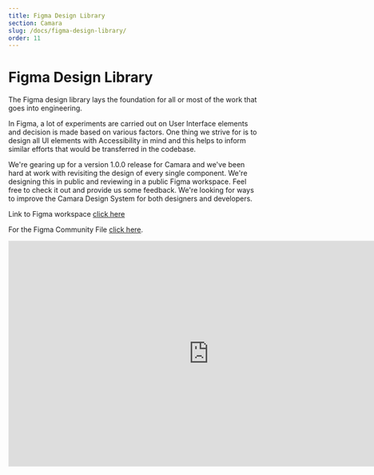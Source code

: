 ```yaml
---
title: Figma Design Library
section: Camara
slug: /docs/figma-design-library/
order: 11
---
```


# Figma Design Library

The Figma design library lays the foundation for all or most of the work that goes into engineering.

In Figma, a lot of experiments are carried out on User Interface elements and decision is made based on various factors. One thing we strive for is to design all UI elements with Accessibility in mind and this helps to inform similar efforts that would be transferred in the codebase.

We're gearing up for a version 1.0.0 release for Camara and we've been hard at work with revisiting the design of every single component. We're designing this in public and reviewing in a public Figma workspace. Feel free to check it out and provide us some feedback. We're looking for ways to improve the Camara Design System for both designers and developers.

Link to Figma workspace [click here](https://www.figma.com/file/ZyAZ8ZT78b0AudmG8o3whB/Design-System-Components?node-id=0%3A1)

For the Figma Community File [click here](https://www.figma.com/community/file/956877234997353958/Camara-Design-System).

<iframe
  style="border: 1px solid rgba(0, 0, 0, 0.1);"
  width="800"
  height="450"
  src="https://www.figma.com/embed?embed_host=share&url=https%3A%2F%2Fwww.figma.com%2Ffile%2FZyAZ8ZT78b0AudmG8o3whB%2FDesign-System-Components%3Fnode-id%3D0%253A1"
  allowfullscreen
></iframe>
